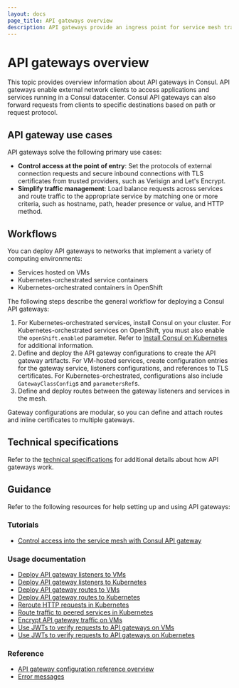 ```yaml
---
layout: docs
page_title: API gateways overview
description: API gateways provide an ingress point for service mesh traffic. Learn how API gateways add listeners for external traffic and route HTTP requests to services in the mesh.
---
```


# API gateways overview

This topic provides overview information about API gateways in Consul. API gateways enable external network clients to access applications and services running in a Consul datacenter. Consul API gateways can also forward requests from clients to specific destinations based on path or request protocol.

## API gateway use cases

API gateways solve the following primary use cases:

- **Control access at the point of entry**: Set the protocols of external connection requests and secure inbound connections with TLS certificates from trusted providers, such as Verisign and Let's Encrypt.
- **Simplify traffic management**: Load balance requests across services and route traffic to the appropriate service by matching one or more criteria, such as hostname, path, header presence or value, and HTTP method.

## Workflows

You can deploy API gateways to networks that implement a variety of computing environments: 

- Services hosted on VMs
- Kubernetes-orchestrated service containers
- Kubernetes-orchestrated containers in OpenShift

The following steps describe the general workflow for deploying a Consul API gateways:

1. For Kubernetes-orchestrated services, install Consul on your cluster. For Kubernetes-orchestrated services on OpenShift, you must also enable the `openShift.enabled` parameter. Refer to [Install Consul on Kubernetes]() for additional information.  
1. Define and deploy the API gateway configurations to create the API gateway artifacts. For VM-hosted services, create configuration entries for the gateway service, listeners configurations, and references to TLS certificates. For Kubernetes-orchestrated, configurations also include `GatewayClassConfig`s and `parametersRef`s. 
1. Define and deploy routes between the gateway listeners and services in the mesh. 

Gateway configurations are modular, so you can define and attach routes and inline certificates to multiple gateways.

## Technical specifications

Refer to the [technical specifications]() for additional details about how API gateways work. 

## Guidance

Refer to the following resources for help setting up and using API gateways:

### Tutorials

- [Control access into the service mesh with Consul API gateway](/consul/tutorials/developer-mesh/kubernetes-api-gateway)

### Usage documentation

- [Deploy API gateway listeners to VMs]()
- [Deploy API gateway listeners to Kubernetes]()
- [Deploy API gateway routes to VMs]()
- [Deploy API gateway routes to Kubernetes]()
- [Reroute HTTP requests in Kubernetes]()
- [Route traffic to peered services in Kubernetes]()
- [Encrypt API gateway traffic on VMs]()
- [Use JWTs to verify requests to API gateways on VMs]()
- [Use JWTs to verify requests to API gateways on Kubernetes]()

### Reference

- [API gateway configuration reference overview]()
- [Error messages]()
